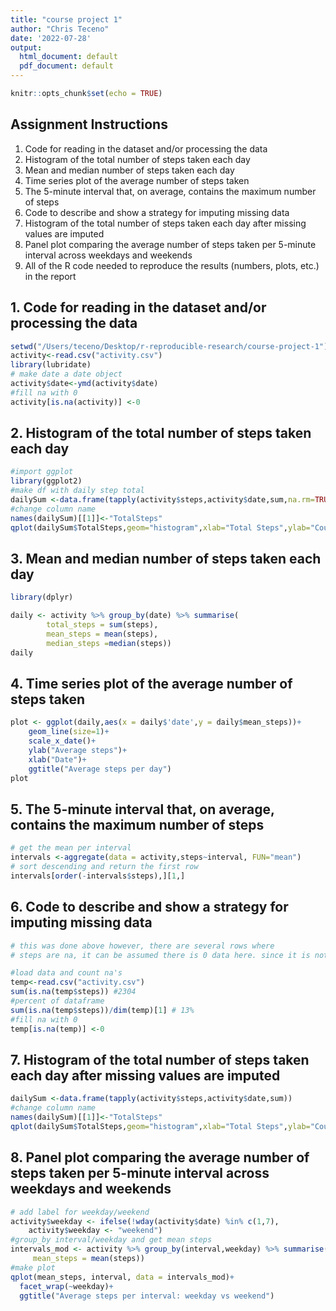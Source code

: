 ```yaml
---
title: "course project 1"
author: "Chris Teceno"
date: '2022-07-28'
output:
  html_document: default
  pdf_document: default
---
```


```r
knitr::opts_chunk$set(echo = TRUE)
```
## Assignment Instructions
1. Code for reading in the dataset and/or processing the data
2. Histogram of the total number of steps taken each day
3. Mean and median number of steps taken each day
4. Time series plot of the average number of steps taken
5. The 5-minute interval that, on average, contains the maximum number of steps
6. Code to describe and show a strategy for imputing missing data
7. Histogram of the total number of steps taken each day after missing values are imputed
8. Panel plot comparing the average number of steps taken per 5-minute interval across weekdays and weekends
9. All of the R code needed to reproduce the results (numbers, plots, etc.) in the report

## 1. Code for reading in the dataset and/or processing the data
```r
setwd("/Users/teceno/Desktop/r-reproducible-research/course-project-1")
activity<-read.csv("activity.csv")
library(lubridate)
# make date a date object
activity$date<-ymd(activity$date)
#fill na with 0
activity[is.na(activity)] <-0
```

## 2. Histogram of the total number of steps taken each day
```r
#import ggplot
library(ggplot2)
#make df with daily step total
dailySum <-data.frame(tapply(activity$steps,activity$date,sum,na.rm=TRUE))
#change column name
names(dailySum)[[1]]<-"TotalSteps"
qplot(dailySum$TotalSteps,geom="histogram",xlab="Total Steps",ylab="Counts",main="Total Steps Historgram")
```

## 3. Mean and median number of steps taken each day
```r
library(dplyr)
```
```r
daily <- activity %>% group_by(date) %>% summarise(
        total_steps = sum(steps), 
        mean_steps = mean(steps),
        median_steps =median(steps))
daily
```

## 4. Time series plot of the average number of steps taken
```r
plot <- ggplot(daily,aes(x = daily$'date',y = daily$mean_steps))+
    geom_line(size=1)+
    scale_x_date()+
    ylab("Average steps")+
    xlab("Date")+
    ggtitle("Average steps per day")
plot
```

## 5. The 5-minute interval that, on average, contains the maximum number of steps
```r
# get the mean per interval
intervals <-aggregate(data = activity,steps~interval, FUN="mean")
# sort descending and return the first row
intervals[order(-intervals$steps),][1,]
```

## 6. Code to describe and show a strategy for imputing missing data
```r
# this was done above however, there are several rows where
# steps are na, it can be assumed there is 0 data here. since it is not a # large portion of the data set I put it as 0. another option is to fill # the interval with the mean or median for that interval from the total  # dataset.

#load data and count na's
temp<-read.csv("activity.csv")
sum(is.na(temp$steps)) #2304
#percent of dataframe
sum(is.na(temp$steps))/dim(temp)[1] # 13%
#fill na with 0
temp[is.na(temp)] <-0
```

## 7. Histogram of the total number of steps taken each day after missing values are imputed
```r
dailySum <-data.frame(tapply(activity$steps,activity$date,sum))
#change column name
names(dailySum)[[1]]<-"TotalSteps"
qplot(dailySum$TotalSteps,geom="histogram",xlab="Total Steps",ylab="Counts",main="Total Steps Historgram")
```

## 8. Panel plot comparing the average number of steps taken per 5-minute interval across weekdays and weekends
```r
# add label for weekday/weekend
activity$weekday <- ifelse(!wday(activity$date) %in% c(1,7),                activity$weekday <- "weekday", 
    activity$weekday <- "weekend")
#group_by interval/weekday and get mean steps
intervals_mod <- activity %>% group_by(interval,weekday) %>% summarise(
     mean_steps = mean(steps))
#make plot
qplot(mean_steps, interval, data = intervals_mod)+
  facet_wrap(~weekday)+
  ggtitle("Average steps per interval: weekday vs weekend")
```

